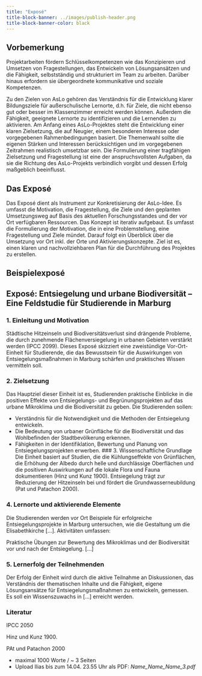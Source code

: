 ```yaml
---
title: "Exposé"
title-block-banner: ../images/publish-header.png
title-block-banner-color: black
---
```

## Vorbemerkung

Projektarbeiten fördern Schlüsselkompetenzen wie das Konzipieren und Umsetzen von Fragestellungen, das Entwickeln von Lösungsansätzen und die Fähigkeit, selbstständig und strukturiert im Team zu arbeiten. Darüber hinaus erfordern sie übergeordnete kommunikative und soziale Kompetenzen.

Zu den Zielen von AsLo gehören das Verständnis für die Entwicklung klarer Bildungsziele für außerschulische Lernorte, d.h. für Ziele, die nicht ebenso gut oder besser im Klassenzimmer erreicht werden können. Außerdem die Fähigkeit, geeignete Lernorte zu identifizieren und die Lernenden zu aktivieren. Am Anfang eines AsLo-Projektes steht die Entwicklung einer klaren Zielsetzung, die auf Neugier, einem besonderen Interesse oder vorgegebenen Rahmenbedingungen basiert. Die Themenwahl sollte die eigenen Stärken und Interessen berücksichtigen und im vorgegebenen Zeitrahmen realistisch umsetzbar sein. Die Formulierung einer tragfähigen Zielsetzung und Fragestellung ist eine der anspruchsvollsten Aufgaben, da sie die Richtung des AsLo-Projekts verbindlich vorgibt und dessen Erfolg maßgeblich beeinflusst.

## Das Exposé

Das Exposé dient als Instrument zur Konkretisierung der AsLo-Idee. Es umfasst die Motivation, die Fragestellung, die Ziele und den geplanten Umsetzungsweg auf Basis des aktuellen Forschungsstandes und der vor Ort verfügbaren Ressourcen. Das Konzept ist iterativ aufgebaut. Es umfasst die Formulierung der Motivation, die in eine Problemstellung, eine Fragestellung und Ziele mündet. Darauf folgt ein Überblick über die Umsetzung vor Ort inkl. der Orte und Aktivierungskonzepte. Ziel ist es, einen klaren und nachvollziehbaren Plan für die Durchführung des Projektes zu erstellen.



## Beispielexposé

## Exposé: Entsiegelung und urbane Biodiversität – Eine Feldstudie für Studierende in Marburg

### 1. Einleitung und Motivation
Städtische Hitzeinseln und Biodiversitätsverlust sind drängende Probleme, die durch zunehmende Flächenversiegelung in urbanen Gebieten verstärkt werden (IPCC 2099). Dieses Exposé skizziert eine zweistündige Vor-Ort-Einheit für Studierende, die das Bewusstsein für die Auswirkungen von Entsiegelungsmaßnahmen in Marburg schärfen und praktisches Wissen vermitteln soll.

### 2. Zielsetzung
Das Hauptziel dieser Einheit ist es, Studierenden praktische Einblicke in die positiven Effekte von Entsiegelungs- und Begrünungsprojekten auf das urbane Mikroklima und die Biodiversität zu geben. Die Studierenden sollen:

- Verständnis für die Notwendigkeit und die Methoden der Entsiegelung entwickeln.
- Die Bedeutung von urbaner Grünfläche für die Biodiversität und das Wohlbefinden der Stadtbevölkerung erkennen.
- Fähigkeiten in der Identifiklation, Bewertung und Planung von Entsiegelungsprojekten erwerben.
### 3. Wissenschaftliche Grundlage
Die Einheit basiert auf Studien, die die Kühlungseffekte von Grünflächen, die Erhöhung der Albedo durch helle und durchlässige Oberflächen und die positiven Auswirkungen auf die lokale Flora und Fauna dokumentieren (Hinz und Kunz 1900). Entsiegelung trägt zur Reduzierung der Hitzeinseln bei und fördert die Grundwasserneubildung (Pat und Patachon 2000).

### 4. Lernorte und aktivierende Elemente
Die Studierenden werden vor Ort Beispiele für erfolgreiche Entsiegelungsprojekte in Marburg untersuchen, wie  die Gestaltung um die Elisabethkirche [...]. Aktivitäten umfassen:

Praktische Übungen zur Bewertung des Mikroklimas und der Biodiversität vor und nach der Entsiegelung.
[...]

### 5. Lernerfolg der Teilnehmenden
Der Erfolg der Einheit wird durch die aktive Teilnahme an Diskussionen, das Verständnis der thematischen Inhalte und die Fähigkeit, eigene Lösungsansätze für Entsiegelungsmaßnahmen zu entwickeln, gemessen. Es soll ein  Wissenszuwachs in [...] erreicht werden.

### Literatur
IPCC 2050

Hinz und Kunz 1900. 

PAt und Patachon 2000



::: {.callout-important     appearance="simple" title="Formalia" icon=false}
- maximal 1000 Worte / ~ 3 Seiten
- Upload Ilias bis zum 14.04. 23.55 Uhr als PDF:  *Name_Name_Name_3.pdf*
:::



